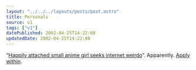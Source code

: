 ```yaml
---
layout: "../../../layouts/posts/post.astro"
title: Personals
source: v1
tags: ["v1"]
datePublished: 2002-04-25T14:22:08
updatedDate: 2002-04-25T14:22:08
---
```


&#8220;[Happily attached small anime girl seeks internet weirdo][1]&#8220;. Apparently. [Apply within][2].

[1]: http://www.orbyn.com/cult/archive/2002_04_01_index.htm#75808364 "More weirdos hassle Robyn"
[2]: http://www.orbyn.com/cult/ "The Cult of Orbyn"
